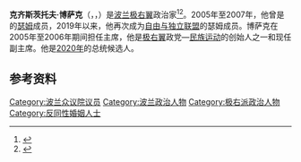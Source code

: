{{Infobox officeholder
| name         = 克齐斯茨托夫·博萨克
| native_name  = {{lang|pl|Krzysztof Bosak}}
| nationality  = {{POL}}
| image        = JKRUK 20190927 KRZYSZTOF BOSAK KIELCE IMGP2276.jpg
| imagesize    = frameless
| alt          = Krzysztof Bosak standing in [[Kielce|Kielce]]
| office       = [[瑟姆|瑟姆]]议员
| term_start   = 2019年11月12日
| term_end     =
| constituency = {{le|凯尔采 (议会选区)|Kielce (parliamentary constituency)|33-凯尔采}}
| term_start1  = 2005年9月25日
| term_end1    = 2007年11月4日
| constituency1= {{le|绿山城 (议会选区)|Zielona Góra (parliamentary constituency)|8-绿山城}}
| office2      = [[民族运动_(波兰)|民族运动]]副主席
| term_start2  = 2014年12月10日
| term_end2    =
| constituency2=
| office3      = {{le|全波兰青年|All-Polish Youth}}主席
| term_start3  = 2005年11月7日
| term_end3    = 2006年12月17日
| constiuency3 = 
| party        = [[自由与独立联盟|自由与独立联盟]]<br>（[[民族运动_(波兰)|民族运动]]）
| otherparty   = {{le|波兰家庭联盟|League of Polish Families}}（2001－2008年）
| spouse       = {{marriage|Karina Bosak|2020}}<ref>{{cite web|title=Kim jest żona Krzysztofa Bosaka? To prawniczka Ordo Iuris [zdjęcia] [instagram]|trans-title=Who is Karina Walinowicz? Krzysztof Bosak's wife is a lawyer Ordo Iuris [photos] [instagram]|url=https://polskatimes.pl/kim-jest-karina-walinowicz-zona-krzysztofa-bosaka-to-prawniczka-ordo-iuris-zdjecia-instagram/ar/c1-14773918|date=2020-06-08|accessdate=2020-12-05|language=pl|archive-date=2020-07-23|archive-url=https://web.archive.org/web/20200723195229/https://polskatimes.pl/kim-jest-karina-walinowicz-zona-krzysztofa-bosaka-to-prawniczka-ordo-iuris-zdjecia-instagram/ar/c1-14773918|dead-url=no}}</ref>
| children     = 1
| birth_date   = {{birth date and age|1982|6|13}}
| birth_place  = [[波兰|波兰]][[绿山城|绿山城]]
| death_date   =
| death_place  =
| website      = {{url|http://bosak2020.pl/|Campaign website}}
}}
'''克齐斯茨托夫·博萨克'''（{{lang-pl|Krzysztof Bosak}}，{{IPA-pl|ˈkʂɨʂtɔf ˈbɔsak}}，{{bd|1982年|6月13日}}）是[[波兰|波兰]][[极右翼|极右翼]]政治家<ref>{{cite web |last1=Kalan |first1=Dariusz |title=How the far-right could be kingmaker in Poland's knife edge presidential election |url=https://www.euronews.com/2020/07/10/how-the-far-right-could-be-kingmaker-in-poland-s-knife-edge-presidential-election |website=Euronews |accessdate=2020-12-05 |date=2020-07-10 |language=en |archive-date=2020-11-01 |archive-url=https://web.archive.org/web/20201101032501/https://www.euronews.com/2020/07/10/how-the-far-right-could-be-kingmaker-in-poland-s-knife-edge-presidential-election |dead-url=no }}</ref><ref>{{cite news |last1=Ptak |first1=Alicja |title=Values or economy? Right-wing Poles weigh options in election runoff |url=https://www.reuters.com/article/us-poland-election-farright-idUSKBN248253 |accessdate=2020-12-05 |work=Reuters |date=2020-07-07 |language=en |archive-date=2020-10-31 |archive-url=https://web.archive.org/web/20201031062059/https://www.reuters.com/article/us-poland-election-farright-idUSKBN248253 |dead-url=no }}</ref>。2005年至2007年，他曾是{{le|波兰家庭联盟|League of Polish Families}}的[[瑟姆|瑟姆]]成员，2019年以来，他再次成为[[自由与独立联盟|自由与独立联盟]]的瑟姆成员。博萨克在2005年至2006年期间担任{{le|全波兰青年|All-Polish Youth}}主席，他是[[極右派|极右翼]]政党—[[民族运动_(波兰)|民族运动]]的创始人之一和现任副主席。他是[[2020年波兰总统选举|2020年]]的总统候选人。

==参考资料==
{{reflist}}

[[Category:波兰众议院议员|Category:波兰众议院议员]]
[[Category:波兰政治人物|Category:波兰政治人物]]
[[Category:极右派政治人物|Category:极右派政治人物]]
[[Category:反同性婚姻人士|Category:反同性婚姻人士]]
